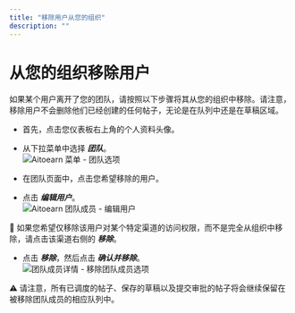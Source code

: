```yaml
---
title: "移除用户从您的组织"
description: ""
---
```


<UpdatedAt />


# 从您的组织移除用户

如果某个用户离开了您的团队，请按照以下步骤将其从您的组织中移除。请注意，移除用户不会删除他们已经创建的任何帖子，无论是在队列中还是在草稿区域。

- 首先，点击您仪表板右上角的个人资料头像。
- 从下拉菜单中选择 ***团队***。  
![Aitoearn 菜单 - 团队选项](//d33v4339jhl8k0.cloudfront.net/docs/assets/64cb6cf86d4a3e191f237e66/图片s/67ae410201cf7a66bbc425a2/文件-lbYv1OzJMo.jpg)

- 在团队页面中，点击您希望移除的用户。
- 点击 ***编辑用户***。  
![Aitoearn 团队成员 - 编辑用户](//d33v4339jhl8k0.cloudfront.net/docs/assets/64cb6cf86d4a3e191f237e66/图片s/67ae409c29a45508db9a3933/文件-rh4Q6hNSQu.jpg)

📝 如果您希望仅移除该用户对某个特定渠道的访问权限，而不是完全从组织中移除，请点击该渠道右侧的 ***移除***。

- 点击 ***移除***，然后点击 ***确认并移除***。  
![团队成员详情 - 移除团队成员选项](//d33v4339jhl8k0.cloudfront.net/docs/assets/64cb6cf86d4a3e191f237e66/图片s/66b52bc7493fd0116031ed84/文件-1nhAKWKDTn.png)

⚠️ 请注意，所有已调度的帖子、保存的草稿以及提交审批的帖子将会继续保留在被移除团队成员的相应队列中。
